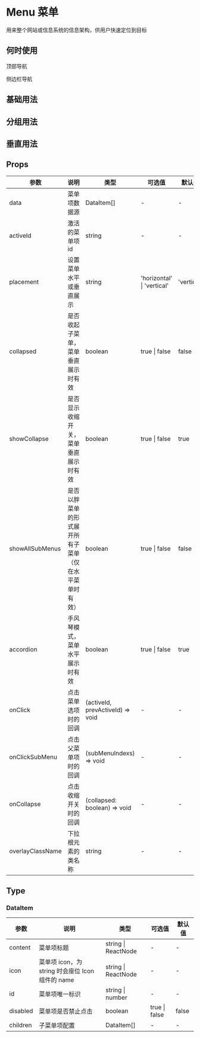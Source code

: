 # Menu 菜单

用来整个网站或信息系统的信息架构，供用户快速定位到目标

## 何时使用

顶部导航

侧边栏导航

## 基础用法


<DemoRow />

## 分组用法


<DemoFat />

## 垂直用法


<DemoVertical />


## Props

| 参数             | 说明                                                   | 类型                             | 可选值                     | 默认值     |
| ---------------- | ------------------------------------------------------ | -------------------------------- | -------------------------- | ---------- |
| data             | 菜单项数据源                                           | DataItem[]                       | -                          | -          |
| activeId         | 激活的菜单项 id                                        | string                           | -                          | -          |
| placement        | 设置菜单水平或垂直展示                                 | string                           | 'horizontal' \| 'vertical' | 'vertical' |
| collapsed        | 是否收起子菜单，菜单垂直展示时有效                     | boolean                          | true \| false              | false      |
| showCollapse     | 是否显示收缩开关，菜单垂直展示时有效                   | boolean                          | true \| false              | true       |
| showAllSubMenus  | 是否以胖菜单的形式展开所有子菜单（仅在水平菜单时有效） | boolean                          | true \| false              | false      |
| accordion        | 手风琴模式，菜单水平展示时有效                         | boolean                          | true \| false              | true       |
| onClick          | 点击菜单选项时的回调                                   | (activeId, prevActiveId) => void | -                          | -          |
| onClickSubMenu   | 点击父菜单项时的回调                                   | (subMenuIndexs) => void          | -                          | -          |
| onCollapse       | 点击收缩开关时的回调                                   | (collapsed: boolean) => void     | -                          | -          |
| overlayClassName | 下拉根元素的类名称                                     | string                           | -                          | -          |

## Type

### DataItem

| 参数     | 说明                                             | 类型                | 可选值        | 默认值 |
| -------- | ------------------------------------------------ | ------------------- | ------------- | ------ |
| content  | 菜单项标题                                       | string \| ReactNode | -             | -      |
| icon     | 菜单项 icon，为 string 时会座位 Icon 组件的 name | string \| ReactNode | -             | -      |
| id       | 菜单项唯一标识                                   | string \| number    | -             | -      |
| disabled | 菜单项是否禁止点击                               | boolean             | true \| false | false  |
| children | 子菜单项配置                                     | DataItem[]          | -             | -      |
